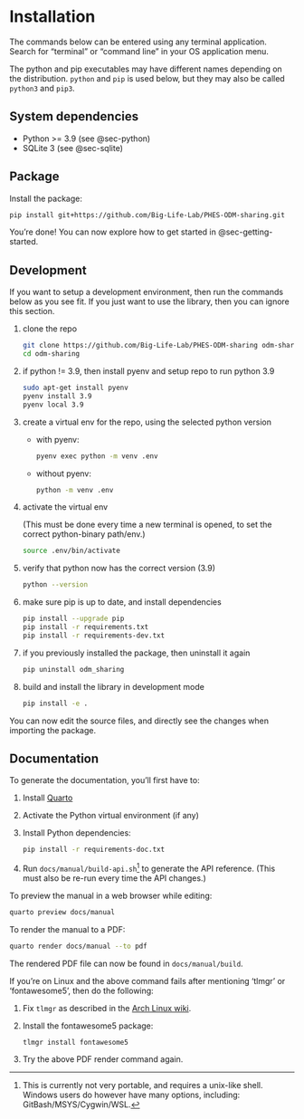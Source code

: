 # Installation

The commands below can be entered using any terminal application. Search for
"terminal" or "command line" in your OS application menu.

::: {.callout-important}
The python and pip executables may have different names depending on the
distribution. `python` and `pip` is used below, but they may also be called
`python3` and `pip3`.
:::

## System dependencies

- Python >= 3.9 (see @sec-python)
- SQLite 3 (see @sec-sqlite)

## Package

Install the package:

```bash
pip install git+https://github.com/Big-Life-Lab/PHES-ODM-sharing.git
```

You're done! You can now explore how to get started in @sec-getting-started.

## Development

If you want to setup a development environment, then run the commands below as
you see fit. If you just want to use the library, then you can ignore this
section.

1. clone the repo

    ```bash
    git clone https://github.com/Big-Life-Lab/PHES-ODM-sharing odm-sharing
    cd odm-sharing
    ```

2. if python != 3.9, then install pyenv and setup repo to run python 3.9

    ```bash
    sudo apt-get install pyenv
    pyenv install 3.9
    pyenv local 3.9
    ```

3. create a virtual env for the repo, using the selected python version

    - with pyenv:

        ```bash
        pyenv exec python -m venv .env
        ```

    - without pyenv:

        ```bash
        python -m venv .env
        ```

4. activate the virtual env

    (This must be done every time a new terminal is opened, to set the correct
    python-binary path/env.)

    ```bash
    source .env/bin/activate
    ```

6. verify that python now has the correct version (3.9)

    ```bash
    python --version
    ```

7. make sure pip is up to date, and install dependencies

    ```bash
    pip install --upgrade pip
    pip install -r requirements.txt
    pip install -r requirements-dev.txt
    ```

8. if you previously installed the package, then uninstall it again

    ```bash
    pip uninstall odm_sharing
    ```

9. build and install the library in development mode

    ```bash
    pip install -e .
    ```

You can now edit the source files, and directly see the changes when importing
the package.

## Documentation

To generate the documentation, you'll first have to:

1. Install [Quarto](https://quarto.org/docs/get-started/)
2. Activate the Python virtual environment (if any)
3. Install Python dependencies:

    ```bash
    pip install -r requirements-doc.txt
    ```

4. Run `docs/manual/build-api.sh`^[This is currently not very portable, and requires a
   unix-like shell. Windows users do however have many options, including:
   GitBash/MSYS/Cygwin/WSL.] to generate the API reference. (This must also be
   re-run every time the API changes.)

To preview the manual in a web browser while editing:

```bash
quarto preview docs/manual
```

To render the manual to a PDF:

```bash
quarto render docs/manual --to pdf
```

The rendered PDF file can now be found in `docs/manual/build`.

::: {.callout-note title='Troubleshooting'}

If you're on Linux and the above command fails after mentioning 'tlmgr' or
'fontawesome5', then do the following:


1. Fix `tlmgr` as described in the [Arch Linux wiki](https://wiki.archlinux.org/title/TeX_Live#tlmgr).
2. Install the fontawesome5 package:
   ```bash
   tlmgr install fontawesome5
   ```
3. Try the above PDF render command again.

:::
